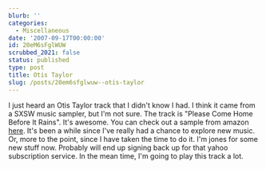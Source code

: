 ```yaml
---
blurb: ''
categories:
  - Miscellaneous
date: '2007-09-17T00:00:00'
id: 20eM6sFglWUW
scrubbed_2021: false
status: published
type: post
title: Otis Taylor
slug: /posts/20em6sfglwuw--otis-taylor
---
```


I just heard an Otis Taylor track that I didn't know I had. I think
it came from a SXSW music sampler, but I'm not sure. The track is
"Please Come Home Before It Rains". It's awesome. You can check out
a sample from amazon
[here](http://www.amazon.com/gp/music/wma-pop-up/B0001XAJTI001001/ref=mu_sam_wma_001_001/002-7137960-9375224).
It's been a while since I've really had a chance to explore new
music. Or, more to the point, since I have taken the time to do it.
I'm jones for some new stuff now. Probably will end up signing back
up for that yahoo subscription service. In the mean time, I'm going
to play this track a lot.
